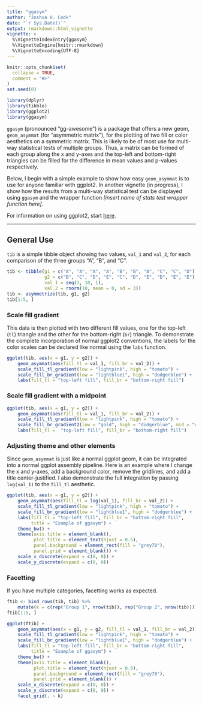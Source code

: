 ```yaml
---
title: "ggasym"
author: "Joshua H. Cook"
date: "`r Sys.Date()`"
output: rmarkdown::html_vignette
vignette: >
  %\VignetteIndexEntry{ggasym}
  %\VignetteEngine{knitr::rmarkdown}
  %\VignetteEncoding{UTF-8}
---
```


```r
knitr::opts_chunk$set(
  collapse = TRUE,
  comment = "#>"
)
set.seed(0)
```

```r
library(dplyr)
library(tibble)
library(ggplot2)
library(ggasym)
```

`ggasym` (pronounced "gg-awesome") is a package that offers a new geom, `geom_asymmat` (for "asymmetric matrix"), for the plotting of two fill or color aesthetics on a symmetric matrix. This is likely to be of most use for multi-way statistical tests of multiple groups. Thus, a matrix can be formed of each group along the x and y-axes and the top-left and bottom-right triangles can be filled for the difference in mean values and p-values respectively.

Below, I begin with a simple example to show how easy `geom_asymmat` is to use for anyone familiar with ggplot2. In another vignette (in progress), I show how the results from a multi-way statistical test can be displayed using `ggasym` and the wrapper function *[insert name of stats test wrapper function here]*.

For information on using ggplot2, start [here](https://ggplot2.tidyverse.org/index.html).

---

## General Use

`tib` is a simple tibble object showing two values, `val_1` and `val_2`, for each comparison of the three groups "A", "B", and "C".

```r
tib <- tibble(g1 = c("A", "A", "A", "A", "B", "B", "B", "C", "C", "D"),
              g2 = c("B", "C", "D", "E", "C", "D", "E", "D", "E", "E"),
              val_1 = seq(1, 10, 1),
              val_2 = rnorm(10, mean = 0, sd = 3))
tib <- asymmetrize(tib, g1, g2)
tib[1:5, ]
```

### Scale fill gradient

This data is then plotted with two different fill values, one for the top-left (`tl`) triangle and the other for the bottom-right (`br`) triangle. To demonstrate the complete incorporation of normal ggplot2 conventions, the labels for the color scales can be declared like normal using the `labs` function.

```r
ggplot(tib, aes(x = g1, y = g2)) +
    geom_asymmat(aes(fill_tl = val_1, fill_br = val_2)) +
    scale_fill_tl_gradient(low = "lightpink", high = "tomato") +
    scale_fill_br_gradient(low = "lightblue1", high = "dodgerblue") +
    labs(fill_tl = "top-left fill", fill_br = "bottom-right fill")
```

### Scale fill gradient with a midpoint

```r
ggplot(tib, aes(x = g1, y = g2)) +
    geom_asymmat(aes(fill_tl = val_1, fill_br = val_2)) +
    scale_fill_tl_gradient(low = "lightpink", high = "tomato") +
    scale_fill_br_gradient2(low = "gold", high = "dodgerblue", mid = "white") +
    labs(fill_tl =  "top-left fill", fill_br = "bottom-right fill")
```

### Adjusting theme and other elements

Since `geom_asymmat` is just like a normal ggplot geom, it can be integrated into a normal ggplot assembly pipeline. Here is an example where I change the x and y-axes, add a background color, remove the gridlines, and add a title center-justified. I also demonstrate the full integration by passing `log(val_1)` to the  `fill_tl` aesthetic.

```r
ggplot(tib, aes(x = g1, y = g2)) +
    geom_asymmat(aes(fill_tl = log(val_1), fill_br = val_2)) +
    scale_fill_tl_gradient(low = "lightpink", high = "tomato") +
    scale_fill_br_gradient(low = "lightblue1", high = "dodgerblue") +
    labs(fill_tl = "top-left fill", fill_br = "bottom-right fill",
         title = "Example of ggasym") +
    theme_bw() +
    theme(axis.title = element_blank(),
          plot.title = element_text(hjust = 0.5),
          panel.background = element_rect(fill = "grey70"),
          panel.grid = element_blank()) +
    scale_x_discrete(expand = c(0, 0)) +
    scale_y_discrete(expand = c(0, 0))
```

### Facetting

If you have multiple categories, facetting works as expected.

```r
ftib <- bind_rows(tib, tib) %>%
    mutate(k = c(rep("Group 1", nrow(tib)), rep("Group 2", nrow(tib))))
ftib[1:5, ]
```

```r
ggplot(ftib) +
    geom_asymmat(aes(x = g1, y = g2, fill_tl = val_1, fill_br = val_2)) +
    scale_fill_tl_gradient(low = "lightpink", high = "tomato") +
    scale_fill_br_gradient(low = "lightblue1", high = "dodgerblue") +
    labs(fill_tl = "top-left fill", fill_br = "bottom-right fill",
         title = "Example of ggasym") +
    theme_bw() +
    theme(axis.title = element_blank(),
          plot.title = element_text(hjust = 0.5),
          panel.background = element_rect(fill = "grey70"),
          panel.grid = element_blank()) +
    scale_x_discrete(expand = c(0, 0)) +
    scale_y_discrete(expand = c(0, 0)) +
    facet_grid(. ~ k)
```

